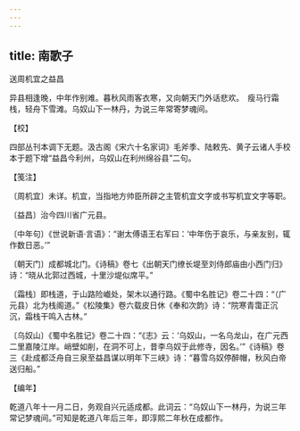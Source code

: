 ```yaml
---
---
---
```

title: 南歌子
---



送周机宜之益昌





异县相逢晚，中年作别难。暮秋风雨客衣寒，又向朝天门外话悲欢。　瘦马行霜栈，轻舟下雪滩。乌奴山下一林丹，为说三年常寄梦魂间。

【校】

四部丛刊本调下无题。汲古阁《宋六十名家词》毛斧季、陆敕先、黄子云诸人手校本于题下增“益昌今利州，乌奴山在利州绵谷县”二句。

【笺注】

〔周机宜〕未详。机宜，当指地方帅臣所辟之主管机宜文字或书写机宜文字等职。

〔益昌〕治今四川省广元县。

〔中年句〕《世说新语·言语》：“谢太傅语王右军曰：‘中年伤于哀乐，与亲友别，辄作数日恶。’”

〔朝天门〕成都城北门。《诗稿》卷七《出朝天门缭长堤至刘侍郎庙由小西门归》诗：“晓从北郭过西城，十里沙堤似席平。”

〔霜栈〕即栈道，于山路险巇处，架木以通行路。《蜀中名胜记》卷二十四：“（广元县）北为栈阁道。”《松陵集》卷六载皮日休《奉和次韵》诗：“院寒青霭正沉沉，霜栈干鸣入古林。”

〔乌奴山〕《蜀中名胜记》卷二十四：“《志》云：‘乌奴山，一名乌龙山，在广元西二里嘉陵江岸。峭壁如削，在洞不可上，昔李乌奴于此修寺，因名。’”《诗稿》卷三《赴成都泛舟自三泉至益昌谋以明年下三峡》诗：“暮雪乌奴停醉帽，秋风白帝送归船。”

【编年】

乾道八年十一月二日，务观自兴元适成都。此词云：“乌奴山下一林丹，为说三年常记梦魂间。”可知是乾道八年后三年，即淳熙二年秋在成都作。